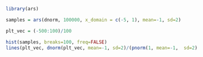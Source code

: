 

```r
library(ars)
```

```r
samples = ars(dnorm, 100000, x_domain = c(-5, 1), mean=-1, sd=2)
```

```r
plt_vec = (-500:100)/100

hist(samples, breaks=100, freq=FALSE)
lines(plt_vec, dnorm(plt_vec, mean=-1, sd=2)/(pnorm(1, mean=-1,  sd=2) - pnorm(-5, mean=-1,  sd=2)))
```

